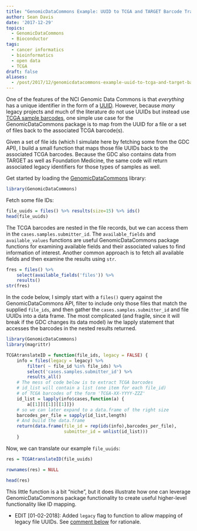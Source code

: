 ```yaml
---
title: "GenomicDataCommons Example: UUID to TCGA and TARGET Barcode Translation"
author: Sean Davis
date: '2017-12-29'
topics:
  - GenomicDataCommons
  - Bioconductor
tags:
  - cancer informatics
  - bioinformatics
  - open data
  - TCGA
draft: false
aliases:
  - /post/2017/12/genomicdatacommons-example-uuid-to-tcga-and-target-barcode-translation/
---
```


One of the features of the NCI Genomic Data Commons is that
*everything* has a unique identifier in the form of a [UUID]. However,
because *many* legacy projects and much of the literature do not use
UUIDs but instead use [TCGA sample barcodes], one simple use case for the
GenomicDataCommons package is to map from the UUID for a file or a set
of files back to the associated TCGA barcode(s).

Given a set of file ids (which I simulate here by fetching some from
the GDC API), I build a small function that maps those file UUIDs back
to the associated TCGA barcodes. Because the GDC also contains data
from TARGET as well as Foundation Medicine, the same code will return
associated legacy identifiers for those types of samples as well.

Get started by loading the [GenomicDataCommons] library:

```r
library(GenomicDataCommons)
```

Fetch some file IDs:

```r
file_uuids = files() %>% results(size=15) %>% ids()
head(file_uuids)
```

The TCGA barcodes are nested in the file records, but we can access
them in the `cases.samples.submitter_id`. The
`available_fields` and `available_values` functions are useful
GenomicDataCommons package functions for examining available fields
and their associated values to find information of interest. Another
common approach is to fetch all available fields and then examine the
results using `str`.


```r
fres = files() %>%
    select(available_fields('files')) %>%
    results()
str(fres)
```

In the code below, I simply start with a `files()` query against the
GenomicDataCommons API, filter to include only those files that match
the supplied `file_ids`, and then gather the
`cases.samples.submitter_id` and file UUIDs into a data frame. The
most complicated (and fragile, since it will break if the GDC changes
its data model) iw the lapply statement that accesses the barcodes in
the nested results returned.

```r
library(GenomicDataCommons)
library(magrittr)

TCGAtranslateID = function(file_ids, legacy = FALSE) {
    info = files(legacy = legacy) %>%
        filter( ~ file_id %in% file_ids) %>%
        select('cases.samples.submitter_id') %>%
        results_all()
    # The mess of code below is to extract TCGA barcodes
    # id_list will contain a list (one item for each file_id)
    # of TCGA barcodes of the form 'TCGA-XX-YYYY-ZZZ'
    id_list = lapply(info$cases,function(a) {
        a[[1]][[1]][[1]]})
    # so we can later expand to a data.frame of the right size
    barcodes_per_file = sapply(id_list,length)
    # And build the data.frame
    return(data.frame(file_id = rep(ids(info),barcodes_per_file),
                      submitter_id = unlist(id_list)))
    }
```

Now, we can translate our example `file_uuids`:

```r
res = TCGAtranslateID(file_uuids)
```

```r
rownames(res) = NULL
```

```r
head(res)
```

This little function is a bit "niche", but it does illustrate how one
can leverage GenomicDataCommons package functionality to create useful
higher-level functionality like ID mapping.

- EDIT [01-02-2018]: Added `legacy` flag to function to allow mapping
of legacy file UUIDs. See [comment below](http://disq.us/p/1ozinq7) for rationale.

[UUID]: https://en.wikipedia.org/wiki/Universally_unique_identifier
[TCGA sample barcodes]: https://wiki.nci.nih.gov/display/TCGA/TCGA+barcode
[GenomicDataCommons]: https://bioconductor.org/packages/GenomicDataCommons
